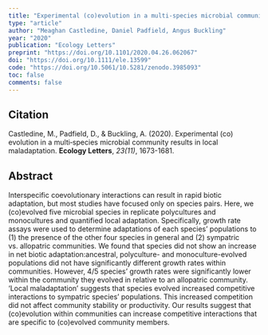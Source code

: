 ```yaml
---
title: "Experimental (co)evolution in a multi‐species microbial community results in local maladaptation"
type: "article"
author: "Meaghan Castledine, Daniel Padfield, Angus Buckling"
year: "2020"
publication: "Ecology Letters"
preprint: "https://doi.org/10.1101/2020.04.26.062067"
doi: "https://doi.org/10.1111/ele.13599"
code: "https://doi.org/10.5061/10.5281/zenodo.3985093"
toc: false
comments: false
---
```


## Citation

Castledine, M., Padfield, D., & Buckling, A. (2020). Experimental (co) evolution in a multi‐species microbial community results in local maladaptation. **Ecology Letters**, *23(11)*, 1673-1681.

## Abstract

Interspecific coevolutionary interactions can result in rapid biotic adaptation, but most studies have focused only on species pairs. Here, we (co)evolved five microbial species in replicate polycultures and monocultures and quantified local adaptation. Specifically, growth rate assays were used to determine adaptations of each species’ populations to (1) the presence of the other four species in general and (2) sympatric vs. allopatric communities. We found that species did not show an increase in net biotic adaptation:ancestral, polyculture- and monoculture-evolved populations did not have significantly different growth rates within communities. However, 4/5 species’ growth rates were significantly lower within the community they evolved in relative to an allopatric community. ‘Local maladaptation’ suggests that species evolved increased competitive interactions to sympatric species’ populations. This increased competition did not affect community stability or productivity. Our results suggest that (co)evolution within communities can increase competitive interactions that are specific to (co)evolved community members.

